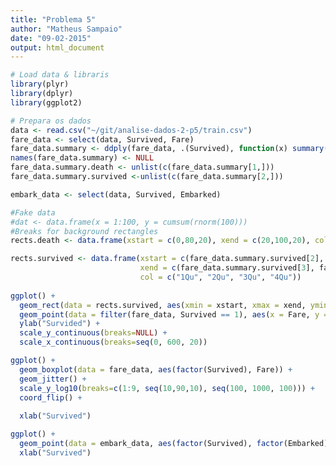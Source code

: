```yaml
---
title: "Problema 5"
author: "Matheus Sampaio"
date: "09-02-2015"
output: html_document
---
```


```r
# Load data & libraris
library(plyr)
library(dplyr)
library(ggplot2)

# Prepara os dados
data <- read.csv("~/git/analise-dados-2-p5/train.csv")
fare_data <- select(data, Survived, Fare)
fare_data.summary <- ddply(fare_data, .(Survived), function(x) summary(x$Fare))
names(fare_data.summary) <- NULL
fare_data.summary.death <- unlist(c(fare_data.summary[1,]))
fare_data.summary.survived <-unlist(c(fare_data.summary[2,]))

embark_data <- select(data, Survived, Embarked)
```

```r
#Fake data
#dat <- data.frame(x = 1:100, y = cumsum(rnorm(100)))
#Breaks for background rectangles
rects.death <- data.frame(xstart = c(0,80,20), xend = c(20,100,20), col = letters[1:5])

rects.survived <- data.frame(xstart = c(fare_data.summary.survived[2], fare_data.summary.survived[3], fare_data.summary.survived[5], fare_data.summary.survived[6]),
                             xend = c(fare_data.summary.survived[3], fare_data.summary.survived[5], fare_data.summary.survived[6], fare_data.summary.survived[7]),
                             col = c("1Qu", "2Qu", "3Qu", "4Qu"))
  
ggplot() + 
  geom_rect(data = rects.survived, aes(xmin = xstart, xmax = xend, ymin = -Inf, ymax = Inf, fill = col), alpha = 0.4) +
  geom_point(data = filter(fare_data, Survived == 1), aes(x = Fare, y = Survived), alpha = 0.3, position = position_jitter(width = .5)) +
  ylab("Survided") +
  scale_y_continuous(breaks=NULL) +
  scale_x_continuous(breaks=seq(0, 600, 20))
```

```r
ggplot() + 
  geom_boxplot(data = fare_data, aes(factor(Survived), Fare)) +
  geom_jitter() +
  scale_y_log10(breaks=c(1:9, seq(10,90,10), seq(100, 1000, 100))) +
  coord_flip() +
  
  xlab("Survived")
```

```r
ggplot() + 
  geom_point(data = embark_data, aes(factor(Survived), factor(Embarked)), alpha = 0.6, position = position_jitter(width = .2)) +
  xlab("Survived")
```


